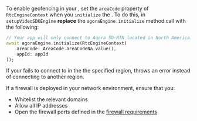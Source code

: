 <PlatformWrapper platform="flutter">

To enable geofencing in your <Vpl k="CLIENT" />, set the `areaCode` property of `RtcEngineContext` when you `initialize` the <Vg k="ENGINE"/>. To do this, in `setupVideoSDKEngine` **replace** the `agoraEngine.initialize` method call with the following:

```dart
// Your app will only connect to Agora SD-RTN located in North America.
await agoraEngine.initialize(RtcEngineContext(
    areaCode: AreaCode.areaCodeNa.value(),
    appId: appId
));
```

If your <Vpl k="CLIENT" /> fails to connect to <Vg k="AGORA_BACKEND" /> in the the specified region, <Vpd k="SDK" /> throws an error instead of connecting to another <Vg k="AGORA_BACKEND" /> region. 

If a firewall is deployed in your network environment, ensure that you:

* Whitelist the relevant domains
* Allow all IP addresses
* Open the firewall ports defined in the [firewall requirements](../reference/firewall)

</PlatformWrapper>